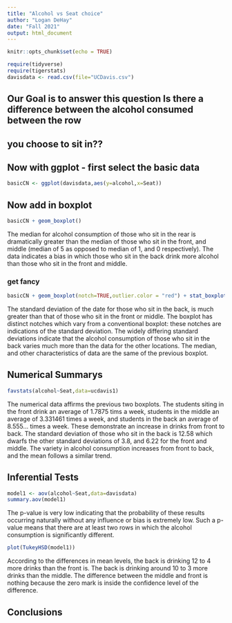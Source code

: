 ```yaml
---
title: "Alcohol vs Seat choice"
author: "Logan DeHay"
date: "Fall 2021"
output: html_document
---
```


```r
knitr::opts_chunk$set(echo = TRUE)
```

```r
require(tidyverse)
require(tigerstats)
davisdata <- read.csv(file="UCDavis.csv")
```
## Our Goal is to answer this question Is there a difference between the alcohol consumed between the row
## you choose to sit in??

## Now with ggplot - first select the basic data

```r
basicCN <- ggplot(davisdata,aes(y=alcohol,x=Seat))
```
## Now add in boxplot

```r
basicCN + geom_boxplot()
```
  
  The median for alcohol consumption of those who sit in the rear is dramatically greater than the median of those who sit in the front, and middle (median of 5 as opposed to median of 1, and 0 respectively). The data indicates a bias in which those who sit in the back drink more alcohol than those who sit in the front and middle. 
  
### get fancy  

```r
basicCN + geom_boxplot(notch=TRUE,outlier.color = "red") + stat_boxplot(geom ='errorbar') + labs(title="Fancy notch boxplot \n with 2 lines")
```

  The standard deviation of the date for those who sit in the back, is much greater than that of those who sit in the front or middle. The boxplot has distinct notches which vary from a conventional boxplot: these notches are indications of the standard deviation. The widely differing standard deviations indicate that the alcohol consumption of those who sit in the back varies much more than the data for the other locations. The median, and other characteristics of data are the same of the previous boxplot.
  
## Numerical Summarys 

```r
favstats(alcohol~Seat,data=ucdavis1)
```
The numerical data affirms the previous two boxplots. The students siting in the front drink an average of 1.7875 tims a week, students in the middle an average of 3.331461 times a week, and students in the back an average of 8.555... times a week. These demonstrate an increase in drinks from front to back. The standard deviation of those who sit in the back is 12.58 which dwarfs the other standard deviations of 3.8, and 6.22 for the front and middle. The variety in alcohol consumption increases from front to back, and the mean follows a similar trend.

## Inferential Tests

```r
model1 <- aov(alcohol~Seat,data=davisdata)
summary.aov(model1)
```
The p-value is very low indicating that the probability of these results occurring naturally without any influence or bias is extremely low. Such a p-value means that there are at least two rows in which the alcohol consumption is significantly different.

```r
plot(TukeyHSD(model1))
```
According to the differences in mean levels, the back is drinking 12 to 4 more drinks than the front is. The back is drinking around 10 to 3 more drinks than the middle. The difference between the middle and front is nothing because the zero mark is inside the confidence level of the difference.

## Conclusions


